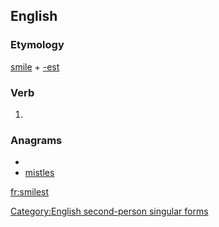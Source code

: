==English==

===Etymology===
[[smile]] + [[-est]]

===Verb===
{{infl|en|verb form}}

# {{archaic}} {{form of|Second-person singular simple present form|smile}}

===Anagrams===
* {{alphagram|eilmsst}}
* [[mistles#English|mistles]]

[[Category:English second-person singular forms]]

[[fr:smilest]]
